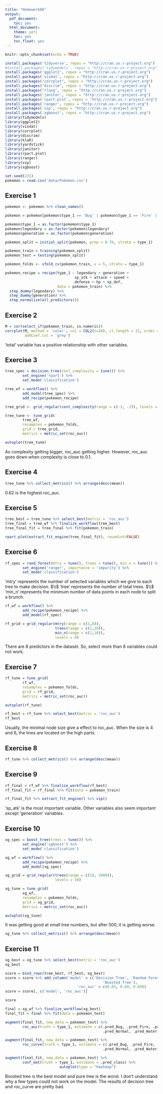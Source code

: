 ```yaml
---
title: "Homework06"
output:
  pdf_document:
    toc: yes
  html_document:
    theme: yeti
    toc: yes
    toc_float: yes
---
```


```r
knitr::opts_chunk$set(echo = TRUE)
```


```r
install.packages('tidyverse', repos = "http://cran.us.r-project.org")
#install.packages('tidymodels', repos = "http://cran.us.r-project.org")
install.packages('ggplot2', repos = "http://cran.us.r-project.org")
install.packages('visdat', repos = "http://cran.us.r-project.org")
install.packages("corrplot", repos = "http://cran.us.r-project.org")
install.packages("discrim", repos = "http://cran.us.r-project.org")
install.packages("rlang", repos = "http://cran.us.r-project.org")
install.packages('janitor', repos = "http://cran.us.r-project.org")
install.packages('rpart.plot', repos = "http://cran.us.r-project.org")
install.packages('ranger', repos = "http://cran.us.r-project.org")
install.packages('vip', repos = "http://cran.us.r-project.org")
install.packages('xgboost', repos = "http://cran.us.r-project.org")
library(tidymodels)
library(ggplot2)
library(visdat)
library(corrplot)
library(discrim)
library(klaR)
library(yardstick)
library(janitor)
library(rpart.plot)
library(ranger)
library(vip)
library(xgboost)
```

```r
set.seed(231)
pokemon = read.csv('data/Pokemon.csv')
```

## Exercise 1

```r
pokemon <- pokemon %>% clean_names()

pokemon = pokemon[pokemon$type_1 == 'Bug' | pokemon$type_1 == 'Fire' | pokemon$type_1 == 'Grass' | pokemon$type_1 == 'Normal' | pokemon$type_1 == 'Water' | pokemon$type_1 == 'Psychic', ]

pokemon$type_1 = as.factor(pokemon$type_1)
pokemon$legendary = as.factor(pokemon$legendary)
pokemon$generation = as.factor(pokemon$generation)
```

```r
pokemon_split = initial_split(pokemon, prop = 0.70, strata = type_1)

pokemon_train = training(pokemon_split)
pokemon_test = testing(pokemon_split)
```

```r
pokemon_folds <- vfold_cv(pokemon_train, v = 5, strata = type_1)
```

```r
pokemon_recipe = recipe(type_1 ~ legendary + generation + 
                                sp_atk + attack + speed + 
                                defense + hp + sp_def, 
                        data = pokemon_train) %>%
  step_dummy(legendary) %>%
  step_dummy(generation) %>%
  step_normalize(all_predictors())
```


## Exercise 2

```r
M = cor(select_if(pokemon_train, is.numeric))
corrplot(M, method = 'color', col = COL2(n=20), cl.length = 21, order = 'AOE',
         addCoef.col = 'grey')
```
'total' variable has a positive relationship with other variables. 


## Exercise 3

```r
tree_spec = decision_tree(cost_complexity = tune()) %>%
        set_engine('rpart') %>%
        set_mode('classification')

tree_wf = workflow() %>%
        add_model(tree_spec) %>%
        add_recipe(pokemon_recipe)

tree_grid <- grid_regular(cost_complexity(range = c(-3, -1)), levels = 10)

tree_tune <- tune_grid(
        tree_wf, 
        resamples = pokemon_folds, 
        grid = tree_grid, 
        metrics = metric_set(roc_auc))

autoplot(tree_tune)
```
As complexity getting bigger, roc_auc getting higher. However, roc_auc goes down when complexity is close to 0.1. 


## Exercise 4

```r
tree_tune %>% collect_metrics() %>% arrange(desc(mean))
```
0.62 is the highest roc_auc.


## Exercise 5

```r
tree_best = tree_tune %>% select_best(metric = 'roc_auc')
tree_final = tree_wf %>% finalize_workflow(tree_best)
tree_final_fit = tree_final %>% fit(pokemon_train)

rpart.plot(extract_fit_engine(tree_final_fit), roundint=FALSE)
```


## Exercise 6

```r
rf_spec = rand_forest(mtry = tune(), trees = tune(), min_n = tune()) %>%
        set_engine('ranger', importance = 'impurity') %>%
        set_mode('classification')
```

'mtry' represents the number of selected variables which we give to each tree to make decision. 
$\\$
'tree' represents the number of total trees. 
$\\$
'min_n' represents the minimum number of data points in each node to split a brunch. 

```r
rf_wf = workflow() %>%
        add_recipe(pokemon_recipe) %>%
        add_model(rf_spec)
```

```r
rf_grid = grid_regular(mtry(range = c(1,8)),
                       trees(range = c(1,10)),
                       min_n(range = c(1,10)),
                       levels = 8)
```

There are 8 predictors in the dataset. So, select more than 8 variables could not work. 


## Exercise 7

```r
rf_tune = tune_grid(
        rf_wf,
        resamples = pokemon_folds,
        grid = rf_grid,
        metrics = metric_set(roc_auc))

autoplot(rf_tune)
```
```r
rf_best = rf_tune %>% select_best(metric = 'roc_auc')
rf_best
```
Usually, the minimal node size give a effect to roc_auc. When the size is 4 and 6, the lines are located on the high parts. 



## Exercise 8

```r
rf_tune %>% collect_metrics() %>% arrange(desc(mean))
```


## Exercise 9

```r
rf_final = rf_wf %>% finalize_workflow(rf_best)
rf_final_fit = rf_final %>% fit(data = pokemon_train)

rf_final_fit %>% extract_fit_engine() %>% vip()
```
'sp_atk' is the most important variable. Other variables also seem important except 'generation' variables.



## Exercise 10

```r
xg_spec = boost_tree(trees = tune()) %>%
        set_engine('xgboost') %>%
        set_mode('classification')

xg_wf = workflow() %>%
        add_recipe(pokemon_recipe) %>%
        add_model(xg_spec)

xg_grid = grid_regular(trees(range = c(10, 2000)),
                       levels = 10)

xg_tune = tune_grid(
        xg_wf,
        resamples = pokemon_folds,
        grid = xg_grid,
        metrics = metric_set(roc_auc))

autoplot(xg_tune)
```
It was getting good at small tree numbers, but after 500, it is getting worse. 


```r
xg_tune %>% collect_metrics() %>% arrange(desc(mean))
```


## Exercise 11

```r
xg_best = xg_tune %>% select_best(metric = 'roc_auc')
xg_best
```

```r
score = bind_rows(tree_best, rf_best, xg_best)
score = score %>% add_column('model' = c('Decision Tree', 'Random Forest',
                                             'Boosted Tree'),
                                 'roc_auc' = c(0.65, 0.69, 0.69))
score = score[, c('model', 'roc_auc')]

score
```

```r
final = xg_wf %>% finalize_workflow(xg_best)
final_fit = final %>% fit(data = pokemon_test)

augment(final_fit, new_data = pokemon_test) %>%
        roc_auc(truth = type_1, estimate = c(.pred_Bug, .pred_Fire, .pred_Grass,
                                             .pred_Normal, .pred_Water, .pred_Psychic))
```

```r
augment(final_fit, new_data = pokemon_test) %>%
        roc_curve(truth = type_1, estimate = c(.pred_Bug, .pred_Fire, .pred_Grass,
                                             .pred_Normal, .pred_Water, .pred_Psychic)) %>% autoplot()
```

```r
augment(final_fit, new_data = pokemon_test) %>%
        conf_mat(truth = type_1, estimate = .pred_class) %>% 
                         autoplot(type = "heatmap")
```

Boosted tree is the best model and pure tree is the worst. I don't understand why a few types could not work on the model. The results of decision tree and roc_curve are pretty bad.

